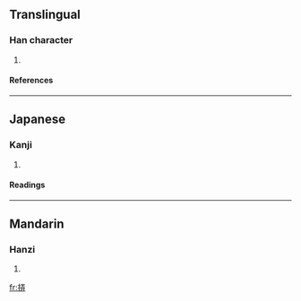 ==Translingual==
===Han character===
{{Han char|rn=64|rad=手|as=07|sn=10|four=|canj=手一土廿 (QMGT)}}
# {{defn|Han|sort=手07}}
====References====
{{Han ref|kx=0431.360|dkj=12101|dj=0781.070|hdz=31877.110|uh=6335|ud=25397}}
----
==Japanese==
===Kanji===
{{ja-kanji|grade=|rs=手07}}
# {{defn|Japanese}} 
====Readings====
{{ja-readings|on=[[ろう]] (rō), [[る]] (ru)|kun=[[もてあそぶ]] (moteasobu)}}
----
==Mandarin==
===Hanzi===
{{cmn-hanzi|pin=[[lòng]] (long4)|wg=lung<sup>4</sup>}}
# {{defn|Mandarin}}

[[fr:挵]]